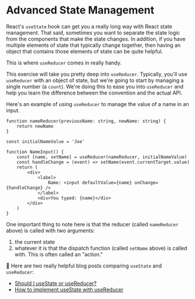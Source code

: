 # Advanced State Management

<EpicVideo url="https://www.epicreact.dev/workshops/advanced-react-apis/intro-to-advanced-state-management" />

React's `useState` hook can get you a really long way with React state
management. That said, sometimes you want to separate the state logic from the
components that make the state changes. In addition, if you have multiple
elements of state that typically change together, then having an object that
contains those elements of state can be quite helpful.

This is where `useReducer` comes in really handy.

This exercise will take you pretty deep into `useReducer`. Typically, you'll use
`useReducer` with an object of state, but we're going to start by managing a
single number (a `count`). We're doing this to ease you into `useReducer` and
help you learn the difference between the convention and the actual API.

Here's an example of using `useReducer` to manage the value of a name in an
input.

```tsx
function nameReducer(previousName: string, newName: string) {
	return newName
}

const initialNameValue = 'Joe'

function NameInput() {
	const [name, setName] = useReducer(nameReducer, initialNameValue)
	const handleChange = (event) => setName(event.currentTarget.value)
	return (
		<div>
			<label>
				Name: <input defaultValue={name} onChange={handleChange} />
			</label>
			<div>You typed: {name}</div>
		</div>
	)
}
```

One important thing to note here is that the reducer (called `nameReducer`
above) is called with two arguments:

1. the current state
2. whatever it is that the dispatch function (called `setName` above) is called
   with. This is often called an "action."

📜 Here are two really helpful blog posts comparing `useState` and `useReducer`:

- [Should I useState or useReducer?](https://kentcdodds.com/blog/should-i-usestate-or-usereducer)
- [How to implement useState with useReducer](https://kentcdodds.com/blog/how-to-implement-usestate-with-usereducer)
